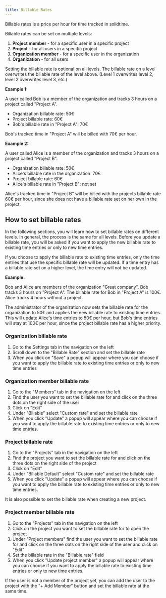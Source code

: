 ```yaml
---
title: Billable Rates
---
```


Billable rates is a price per hour for time tracked in solidtime.

Billable rates can be set on multiple levels:
 1. **Project member** - for a specific user in a specific project
 2. **Project** - for all users in a specific project
 3. **Organization member** - for a specific user in the organization
 4. **Organization** - for all users

Setting the billable rate is optional on all levels.
The billable rate on a level overwrites the billable rate of the level above. (Level 1 overwrites level 2, level 2 overwrites level 3, etc.)

**Example 1:**

A user called Bob is a member of the organization and tracks 3 hours on a project called "Project A".

- Organization billable rate: 50€
- Project billable rate: 60€
- Bob's billable rate in "Project A": 70€

Bob's tracked time in "Project A" will be billed with 70€ per hour.

**Example 2:**

A user called Alice is a member of the organization and tracks 3 hours on a project called "Project B".

- Organization billable rate: 50€
- Alice's billable rate in the organization: 70€
- Project billable rate: 60€
- Alice's billable rate in "Project B": not set

Alice's tracked time in "Project B" will be billed with the projects billable rate 60€ per hour, since she does not have a billable rate set on her own in the project.

## How to set billable rates

In the following sections, you will learn how to set billable rates on different levels.
In general, the process is the same for all levels.
Before you update a billable rate, you will be asked if you want to apply the new billable rate to existing time entries or only to new time entries.

If you choose to apply the billable rate to existing time entries, only the time entries that use the specific billable rate will be updated. If a time entry has a billable rate set on a higher level, the time entry will not be updated.

**Example:**

Bob and Alice are members of the organization "Great company".
Bob tracks 3 hours on "Project A". The billable rate for Bob in "Project A" is 100€.
Alice tracks 4 hours without a project.

The administrator of the organization now sets the billable rate for the organization to 50€ and applies the new billable rate to existing time entries.
This will update Alice's time entries to 50€ per hour, but Bob's time entries will stay at 100€ per hour, since the project billable rate has a higher priority.

### Organization billable rate

1. Go to the Settings tab in the navigation on the left
2. Scroll down to the "Billable Rate" section and set the billable rate
3. When you click on "Save" a popup will appear where you can choose if you want to apply the billable rate to existing time entries or only to new time entries

### Organization member billable rate

1. Go to the "Members" tab in the navigation on the left
2. Find the user you want to set the billable rate for and click on the three dots on the right side of the user
3. Click on "Edit"
4. Under "Billable" select "Custom rate" and set the billable rate
5. When you click "Update" a popup will appear where you can choose if you want to apply the billable rate to existing time entries or only to new time entries.

### Project billable rate

1. Go to the "Projects" tab in the navigation on the left
2. Find the project you want to set the billable rate for and click on the three dots on the right side of the project
3. Click on "Edit"
4. Under "Billable Default" select "Custom rate" and set the billable rate
5. When you click "Update" a popup will appear where you can choose if you want to apply the billable rate to existing time entries or only to new time entries.

It is also possible to set the billable rate when creating a new project.

### Project member billable rate

1. Go to the "Projects" tab in the navigation on the left
2. Click on the project you want to set the billable rate for to open the project
3. Under "Project members" find the user you want to set the billable rate for and click on the three dots on the right side of the user and click on "Edit"
4. Set the billable rate in the "Billable rate" field
5. When you click "Update project member" a popup will appear where you can choose if you want to apply the billable rate to existing time entries or only to new time entries.

If the user is not a member of the project yet, you can add the user to the project with the "+ Add Member" button and set the billable rate at the same time.